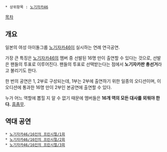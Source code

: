  * 상위항목 : [[노기자카46]]

[[목차]]
== 개요 ==
일본의 여성 아이돌그룹 [[노기자카46]]이 실시하는 연례 연극공연.

가장 큰 특징은 [[노기자카46]]의 멤버 중 선발된 16명 만이 출연할 수 있다는 것으로, 선발은 팬들의 투표로 이루어진다. 팬들의 투표로 선택받는다는 점에서 '''노기자카판 총선거'''라고 불리기도 한다.

한 번의 공연은 1, 2부로 구성되는데, 1부는 2부에 출연하기 위한 일종의 오디션이며, 이 오디션에 통과한 16명 만이 2부인 본공연에 출연할 수 있다.

누가 어느 역할에 뽑힐 지 알 수 없기 때문에 멤버들은 '''16개 역의 모든 대사를 외워야 한다.''' [[흠좀무]].

== 역대 공연 ==
 * [[노기자카46/16인의 프린시펄/1회]]
 * [[노기자카46/16인의 프린시펄/2회]]
 * [[노기자카46/16인의 프린시펄/3회]]
